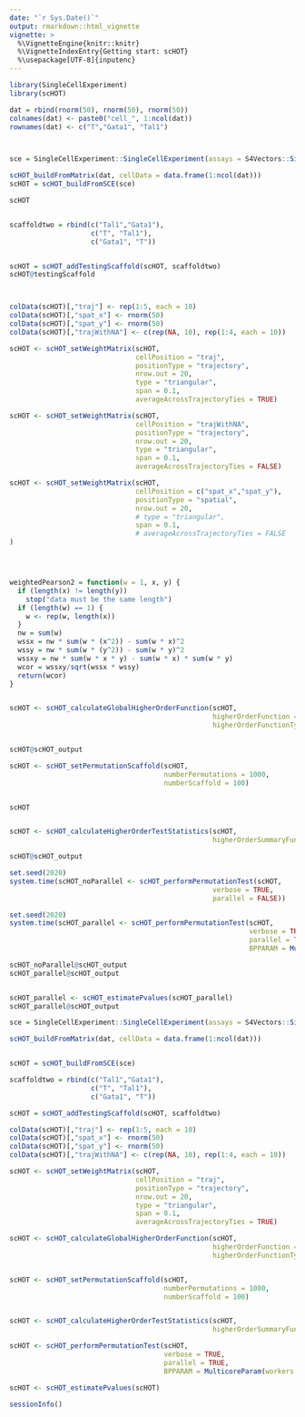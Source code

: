 ```yaml
---
date: "`r Sys.Date()`"
output: rmarkdown::html_vignette
vignette: >
  %\VignetteEngine{knitr::knitr}
  %\VignetteIndexEntry{Getting start: scHOT}
  %\usepackage[UTF-8]{inputenc}
---
```


```r
library(SingleCellExperiment)
library(scHOT)
```


```r

dat = rbind(rnorm(50), rnorm(50), rnorm(50))
colnames(dat) <- paste0("cell_", 1:ncol(dat))
rownames(dat) <- c("T","Gata1", "Tal1")



sce = SingleCellExperiment::SingleCellExperiment(assays = S4Vectors::SimpleList(counts = dat))

scHOT_buildFromMatrix(dat, cellData = data.frame(1:ncol(dat)))
scHOT = scHOT_buildFromSCE(sce)

scHOT


scaffoldtwo = rbind(c("Tal1","Gata1"),
                    c("T", "Tal1"),
                    c("Gata1", "T"))


scHOT = scHOT_addTestingScaffold(scHOT, scaffoldtwo)
scHOT@testingScaffold



colData(scHOT)[,"traj"] <- rep(1:5, each = 10)
colData(scHOT)[,"spat_x"] <- rnorm(50)
colData(scHOT)[,"spat_y"] <- rnorm(50)
colData(scHOT)[,"trajWithNA"] <- c(rep(NA, 10), rep(1:4, each = 10))

scHOT <- scHOT_setWeightMatrix(scHOT,
                               cellPosition = "traj",
                               positionType = "trajectory",
                               nrow.out = 20,
                               type = "triangular",
                               span = 0.1,
                               averageAcrossTrajectoryTies = TRUE)

scHOT <- scHOT_setWeightMatrix(scHOT,
                               cellPosition = "trajWithNA",
                               positionType = "trajectory",
                               nrow.out = 20,
                               type = "triangular",
                               span = 0.1,
                               averageAcrossTrajectoryTies = FALSE)

scHOT <- scHOT_setWeightMatrix(scHOT,
                               cellPosition = c("spat_x","spat_y"),
                               positionType = "spatial",
                               nrow.out = 20,
                               # type = "triangular",
                               span = 0.1,
                               # averageAcrossTrajectoryTies = FALSE
)




weightedPearson2 = function(w = 1, x, y) {
  if (length(x) != length(y)) 
    stop("data must be the same length")
  if (length(w) == 1) {
    w <- rep(w, length(x))
  }
  nw = sum(w)
  wssx = nw * sum(w * (x^2)) - sum(w * x)^2
  wssy = nw * sum(w * (y^2)) - sum(w * y)^2
  wssxy = nw * sum(w * x * y) - sum(w * x) * sum(w * y)
  wcor = wssxy/sqrt(wssx * wssy)
  return(wcor)
}


scHOT <- scHOT_calculateGlobalHigherOrderFunction(scHOT, 
                                                  higherOrderFunction = weightedPearson2,
                                                  higherOrderFunctionType = "weighted")


scHOT@scHOT_output

scHOT <- scHOT_setPermutationScaffold(scHOT, 
                                      numberPermutations = 1000,
                                      numberScaffold = 100)


scHOT


scHOT <- scHOT_calculateHigherOrderTestStatistics(scHOT,
                                                  higherOrderSummaryFunction = sd)

scHOT@scHOT_output

set.seed(2020)
system.time(scHOT_noParallel <- scHOT_performPermutationTest(scHOT, 
                                                  verbose = TRUE,
                                                  parallel = FALSE))

set.seed(2020)
system.time(scHOT_parallel <- scHOT_performPermutationTest(scHOT, 
                                                           verbose = TRUE,
                                                           parallel = TRUE,
                                                           BPPARAM = MulticoreParam(workers = 4)))

scHOT_noParallel@scHOT_output
scHOT_parallel@scHOT_output


scHOT_parallel <- scHOT_estimatePvalues(scHOT_parallel)
scHOT_parallel@scHOT_output
```


```r

sce = SingleCellExperiment::SingleCellExperiment(assays = S4Vectors::SimpleList(counts = dat))

scHOT_buildFromMatrix(dat, cellData = data.frame(1:ncol(dat)))


scHOT = scHOT_buildFromSCE(sce)

scaffoldtwo = rbind(c("Tal1","Gata1"),
                    c("T", "Tal1"),
                    c("Gata1", "T"))

scHOT = scHOT_addTestingScaffold(scHOT, scaffoldtwo)

colData(scHOT)[,"traj"] <- rep(1:5, each = 10)
colData(scHOT)[,"spat_x"] <- rnorm(50)
colData(scHOT)[,"spat_y"] <- rnorm(50)
colData(scHOT)[,"trajWithNA"] <- c(rep(NA, 10), rep(1:4, each = 10))

scHOT <- scHOT_setWeightMatrix(scHOT,
                               cellPosition = "traj",
                               positionType = "trajectory",
                               nrow.out = 20,
                               type = "triangular",
                               span = 0.1,
                               averageAcrossTrajectoryTies = TRUE)

scHOT <- scHOT_calculateGlobalHigherOrderFunction(scHOT, 
                                                  higherOrderFunction = weightedPearson2,
                                                  higherOrderFunctionType = "weighted")


scHOT <- scHOT_setPermutationScaffold(scHOT, 
                                      numberPermutations = 1000,
                                      numberScaffold = 100)


scHOT <- scHOT_calculateHigherOrderTestStatistics(scHOT,
                                                  higherOrderSummaryFunction = sd)

scHOT <- scHOT_performPermutationTest(scHOT, 
                                      verbose = TRUE,
                                      parallel = TRUE,
                                      BPPARAM = MulticoreParam(workers = 4))

scHOT <- scHOT_estimatePvalues(scHOT)

```

```r
sessionInfo()
```
